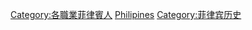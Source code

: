[[Category:各職業菲律賓人|Category:各職業菲律賓人]]
[[Category:各國軍事人物|Philipines]]
[[Category:菲律宾历史|Category:菲律宾历史]]